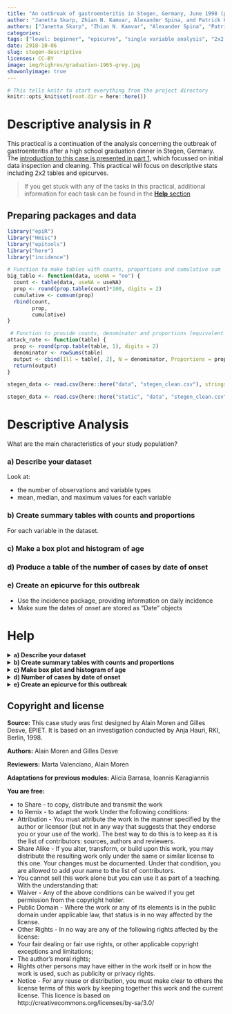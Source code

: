 ```yaml
---
title: "An outbreak of gastroenteritis in Stegen, Germany, June 1998 (part 2)"
author: "Janetta Skarp, Zhian N. Kamvar, Alexander Spina, and Patrick Keating"
authors: ["Janetta Skarp", "Zhian N. Kamvar", "Alexander Spina", "Patrick Keating"]
categories:
tags: ["level: beginner", "epicurve", "single variable analysis", "2x2 tables", "reproducible research", "gastroenteritis"]
date: 2918-10-06
slug: stegen-descriptive
licenses: CC-BY
image: img/highres/graduation-1965-grey.jpg
showonlyimage: true
---
```


```r
# This tells knitr to start everything from the project directory
knitr::opts_knit$set(root.dir = here::here())
```

# Descriptive analysis in *R*

This practical is a continuation of the analysis concerning the outbreak of gastroenteritis after a high school graduation dinner in Stegen, Germany. The [introduction to this case is presented in part 1](./stegen-introduction.html), which focussed on initial data inspection and cleaning. This practical will focus on descriptive stats including 2x2 tables and epicurves.

> If you get stuck with any of the tasks in this practical, additional information for each task can be found in the [**Help** section](#help) 

## Preparing packages and data

```r
library("epiR")
library("Hmisc")
library("epitools")
library("here")
library("incidence")
```

```r
# Function to make tables with counts, proportions and cumulative sum
big_table <- function(data, useNA = "no") {
  count <- table(data, useNA = useNA)
  prop <- round(prop.table(count)*100, digits = 2)
  cumulative <- cumsum(prop)
  rbind(count,
        prop,
        cumulative) 
}

 # Function to provide counts, denominator and proportions (equivalent of attack rate)
attack_rate <- function(table) {
  prop <- round(prop.table(table, 1), digits = 2)
  denominator <- rowSums(table) 
  output <- cbind(Ill = table[, 2], N = denominator, Proportions = prop[, 2])
  return(output)
}
```

```r
stegen_data <- read.csv(here::here("data", "stegen_clean.csv"), stringsAsFactors = FALSE)
```

```r
stegen_data <- read.csv(here::here("static", "data", "stegen_clean.csv"), stringsAsFactors = FALSE)
```

# Descriptive Analysis

What are the main characteristics of your study population?

### a) Describe your dataset
Look at: 

* the number of observations and variable types
* mean, median, and maximum values for each variable

### b) Create summary tables with counts and proportions
For each variable in the dataset.

### c) Make a box plot and histogram of age

### d) Produce a table of the number of cases by date of onset

### e) Create an epicurve for this outbreak

* Use the incidence package, providing information on daily incidence
* Make sure the dates of onset are stored as "Date" objects

# Help

<details>
<summary> <b> a) Describe your dataset </b> </summary>

You can view the structure of your data set using the following commands:

```r
# str provides an overview of the number of observations and variable types
str(stegen_data)

# summary provides mean, median and max values of your variables
summary(stegen_data)

# describe (from Hmisc package) provides no. of observations, missing values, unique levels of each variable
Hmisc::describe(stegen_data) 
```


"Summary" and "describe" can be applied to:  

* the whole dataset
* specific variables of interest  

In the example below we look at sex, age and pork in the **stegen_data** dataset. You can examine a variable within a dataset using the '`$`' sign followed by the variable name. 


```r
# table will give a very basic frequency table (counts), 
table(stegen_data$sex)

# summary gives the mean, median and max values of the specified variable
summary(stegen_data$age)

# describe gives the number of data points, missing values and number of categories
describe(stegen_data$pork)

```

</details>

<details>
<summary> <b> b) Create summary tables with counts and proportions </b> </summary>

We can create individual tables for each variable with the following steps:

```r
# Assign the counts of stegen_data$sex to the object "sex"
sex <- table(stegen_data$sex)

# Assign the proportion of stegen_data$sex to the object "prop" and round the values to 2 decimal places
prop <- round(prop.table(sex)*100, digits = 2)

# Assign the cumulative sum of stegen_data$sex to the object "cumul"
cumul <- cumsum(prop)

# Append/row bind the results of the three objects together and assign to the object table1
table1 <- rbind(sex,prop,cumul)
```

```r
table1
```

We could also use the big_table function (on page 2), which does all of the above steps in one line.

```r
big_table(stegen_data$sex)

big_table(stegen_data$beer)
```

We could use lapply to apply `big_table()` to each of our variables.

```r
# List the variables of interest and use c() to combine the elements into a vector
vars <- c("ill", "tira", "beer", "pork", "salmon")

lapply(stegen_data[, vars, drop = FALSE], FUN = big_table)
```

</details>

<details>
<summary> <b> c) Make box plot and histogram of age </b> </summary>

You can use the following to examine the age distribution among people who attended the party, as well as only those and who fell ill. 

```r
# Boxplot of the age of all who attended the party
boxplot(stegen_data$age)
```


```r
# Histogram of the ages of those who attended the party and who fell ill

# Here we use the hist function to plot the age of cases only (ill == 1)
# You will see that RStudio creates a jpeg file in your working directory with the above path and filename.
age_hist_all <- hist(stegen_data$age[stegen_data$ill == 1],
                     xlab = "Age",
                     ylab = "No. of cases",
                     main = "Histogram of the ages of cases")
```

```r
age_hist_all <- hist(stegen_data$age[stegen_data$ill == 1],
                     xlab = "Age",
                     ylab = "No. of cases",
                     main = "Histogram of the ages of cases")

```

If we believe that there are two identifiable age groups, then we can create a new age group variable using **one** of the following approaches:

```r
# by using ifelse (similar to Excel if statements)
stegen_data$agegroup <- ifelse(stegen_data$age >= 30, 1, 0)
```
```r
# Two alternative approaches
# The below are particularly useful when you want to create more than 2 categories
# by using cut
stegen_data$agegroup <- cut(stegen_data$age, c(0, 30, 150), labels = FALSE) - 1
# by using findInterval
stegen_data$agegroup <- findInterval(stegen_data$age, c(30, 150))
```

</details>

<details>
<summary> <b> d) Number of cases by date of onset </b> </summary>

You can produce summary tables by person and time (no place variable provided) using the big_table function.

```r
# Table 1: Descriptive epidemiology: Study population by sex
big_table(stegen_data$sex)

# Table 2: Descriptive epidemiology: Study population by age group
# useNA ="always" here allows you to see the proportion of NAs for this variable
big_table(stegen_data$agegroup, useNA = "always")

summary(stegen_data$age)

# Table 3: Descriptive epidemiology: Attack rate
big_table(stegen_data$ill)

# Table 4: Descriptive epidemiology: Cases by date of onset of illness
big_table(stegen_data$dateonset)
```

</details>

<details>
<summary> <b> e) Create an epicurve for this outbreak </b> </summary>

```r
# Make sure the dates are "Date" objects
stegen_data$dateonset <- as.Date(stegen_data$dateonset)

# Create the epicurve
stegen_incidence <- incidence::incidence(stegen_data$dateonset, interval = 1)
plot(stegen_incidence)
```

</details>

## Copyright and license

**Source:**
This case study was first designed by Alain Moren and Gilles Desve, EPIET. It is based on an investigation conducted by Anja Hauri, RKI, Berlin, 1998.

**Authors:**
Alain Moren and Gilles Desve

**Reviewers:**
Marta Valenciano, Alain Moren

**Adaptations for previous modules:**
Alicia Barrasa, Ioannis Karagiannis

**You are free:**

+ to Share - to copy, distribute and transmit the work
+ to Remix - to adapt the work
Under the following conditions:
+ Attribution - You must attribute the work in the manner specified by the author or licensor (but not in any way that suggests that they endorse you or your use of the work). The best way to do this is to keep as it is the list of contributors: sources, authors and reviewers.
+ Share Alike - If you alter, transform, or build upon this work, you may distribute the resulting work only under the same or similar license to this one. Your changes must be documented. Under that condition, you are allowed to add your name to the list of contributors.
+ You cannot sell this work alone but you can use it as part of a teaching.
With the understanding that:
+ Waiver - Any of the above conditions can be waived if you get permission from the copyright holder.
+ Public Domain - Where the work or any of its elements is in the public domain under applicable law, that status is in no way affected by the license.
+ Other Rights - In no way are any of the following rights affected by the license:
+ Your fair dealing or fair use rights, or other applicable copyright exceptions and limitations;
+ The author's moral rights;
+ Rights other persons may have either in the work itself or in how the work is used, such as publicity or privacy rights.
+ Notice - For any reuse or distribution, you must make clear to others the license terms of this work by keeping together this work and the current license.
This licence is based on http://creativecommons.org/licenses/by-sa/3.0/
